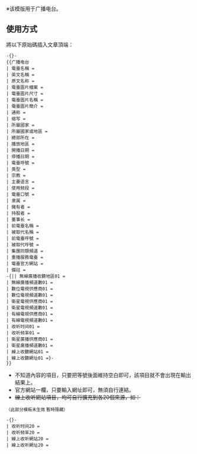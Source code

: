 <div class="messagebox standard-talk">※该模版用于广播电台。</div>
== 使用方式 ==
將以下原始碼插入文章頂端：
{{Parameter names example | _template= | 電臺名稱 | 英文名稱 | 原文名稱 | 電臺圖片檔案 | 電臺圖片尺寸 | 電臺圖片名稱| 電臺圖片簡介 | 通稱 | 縮寫 | 所屬國家 | 所屬國家或地區 | 總部所在 | 播放地區 | 開播日期 | 停播日期 | 電臺呼號 | 類型 | 宗教 | 主要語言 | 使用頻段 | 電臺口號 | 隸屬 | 擁有者 | 持股者 | 董事長 | 前電臺名稱 | 被取代名稱 | 前電臺呼號 | 被取代呼號 | 集團同類頻道 | 重播服務電臺 | 電臺官方網站 | 備註 | 無線廣播收聽地區01  | 無線廣播頻道數01  | 數位電視供應商01  | 數位電視頻道數01  | 衛星電視供應商01  | 衛星電視頻道數01  | 有線電視供應商01  | 有線電視頻道數01  | 收聽時間01  | 收聽頻率01  | 衛星廣播供應商01  | 衛星廣播頻道數01 | 線上收聽網站01 | 線上收聽網址01 }}
<pre style="overflow:auto;">-{}-
{{广播电台
| 電臺名稱 =
| 英文名稱 =
| 原文名称 =
| 電臺圖片檔案 =
| 電臺圖片尺寸 =
| 電臺圖片名稱 =
| 電臺圖片簡介 =
| 通称 =
| 缩写 =
| 所屬國家 =
| 所屬國家或地區 =
| 總部所在 =
| 播放地區 =
| 開播日期 =
| 停播日期 =
| 電臺呼號 =
| 类型 =
| 宗教 =
| 主要语言 =
| 使用频段 =
| 電臺口號 =
| 隶属 =
| 擁有者 =
| 持股者 =
| 董事长 =
| 前電臺名稱 =
| 被取代名稱 =
| 前電臺呼號 =
| 被取代呼號 =
| 集團同類頻道 =
| 重播服務電臺 =
| 電臺官方網站 =
| 備註 =
-{|| 無線廣播收聽地區01 =
| 無線廣播頻道數01 =
| 數位電視供應商01 =
| 數位電視頻道數01 =
| 衛星電視供應商01 =
| 衛星電視頻道數01 =
| 有線電視供應商01 =
| 有線電視頻道數01 =
| 收听时间01 =
| 收听频率01 =
| 衛星廣播供應商01 =
| 衛星廣播頻道數01 =
| 線上收聽網站01 =
| 線上收聽網址01 =}-
}}
</pre>

* 不知道內容的項目，只要把等號後面維持空白即可，該項目就不會出現在輸出結果上。
* 官方網站一欄，只要輸入網址即可，無須自行連結。
* <s>線上收听網站項目，均可自行擴充到各20個來源，如：</s>
<small>（此部分模板未生效 暫時隱藏）</small>

<pre>-{}-
| 收听时间20 =
| 收听频率20 =
| 線上收听網站20 =
| 線上收听網址20 =
</pre>
{{Film and Television related infobox templates}}